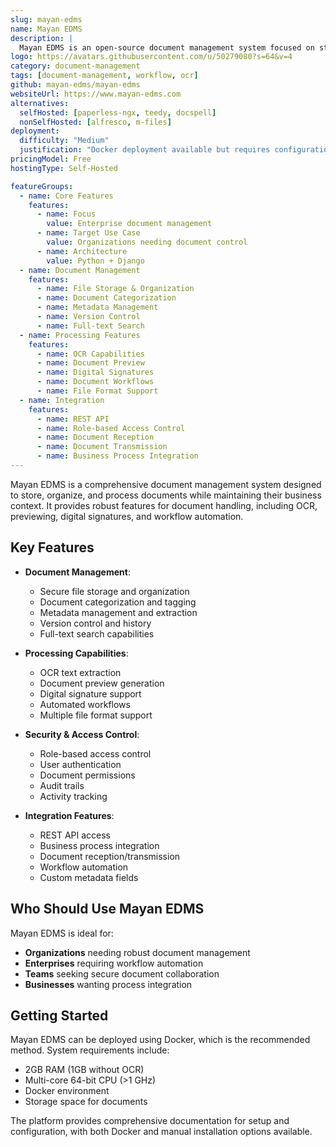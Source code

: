 ```yaml
---
slug: mayan-edms
name: Mayan EDMS
description: |
  Mayan EDMS is an open-source document management system focused on storing, organizing and categorizing files while preserving business context, featuring OCR, previews, digital signatures, workflows, and a REST API.
logo: https://avatars.githubusercontent.com/u/50279080?s=64&v=4
category: document-management
tags: [document-management, workflow, ocr]
github: mayan-edms/mayan-edms
websiteUrl: https://www.mayan-edms.com
alternatives:
  selfHosted: [paperless-ngx, teedy, docspell]
  nonSelfHosted: [alfresco, m-files]
deployment:
  difficulty: "Medium"
  justification: "Docker deployment available but requires configuration. Hardware requirements include 2GB RAM and multi-core CPU."
pricingModel: Free
hostingType: Self-Hosted

featureGroups:
  - name: Core Features
    features:
      - name: Focus
        value: Enterprise document management
      - name: Target Use Case
        value: Organizations needing document control
      - name: Architecture
        value: Python + Django
  - name: Document Management
    features:
      - name: File Storage & Organization
      - name: Document Categorization
      - name: Metadata Management
      - name: Version Control
      - name: Full-text Search
  - name: Processing Features
    features:
      - name: OCR Capabilities
      - name: Document Preview
      - name: Digital Signatures
      - name: Document Workflows
      - name: File Format Support
  - name: Integration
    features:
      - name: REST API
      - name: Role-based Access Control
      - name: Document Reception
      - name: Document Transmission
      - name: Business Process Integration
---
```


Mayan EDMS is a comprehensive document management system designed to store, organize, and process documents while maintaining their business context. It provides robust features for document handling, including OCR, previewing, digital signatures, and workflow automation.

## Key Features

- **Document Management**:

  - Secure file storage and organization
  - Document categorization and tagging
  - Metadata management and extraction
  - Version control and history
  - Full-text search capabilities

- **Processing Capabilities**:

  - OCR text extraction
  - Document preview generation
  - Digital signature support
  - Automated workflows
  - Multiple file format support

- **Security & Access Control**:

  - Role-based access control
  - User authentication
  - Document permissions
  - Audit trails
  - Activity tracking

- **Integration Features**:
  - REST API access
  - Business process integration
  - Document reception/transmission
  - Workflow automation
  - Custom metadata fields

## Who Should Use Mayan EDMS

Mayan EDMS is ideal for:

- **Organizations** needing robust document management
- **Enterprises** requiring workflow automation
- **Teams** seeking secure document collaboration
- **Businesses** wanting process integration

## Getting Started

Mayan EDMS can be deployed using Docker, which is the recommended method. System requirements include:

- 2GB RAM (1GB without OCR)
- Multi-core 64-bit CPU (>1 GHz)
- Docker environment
- Storage space for documents

The platform provides comprehensive documentation for setup and configuration, with both Docker and manual installation options available.
